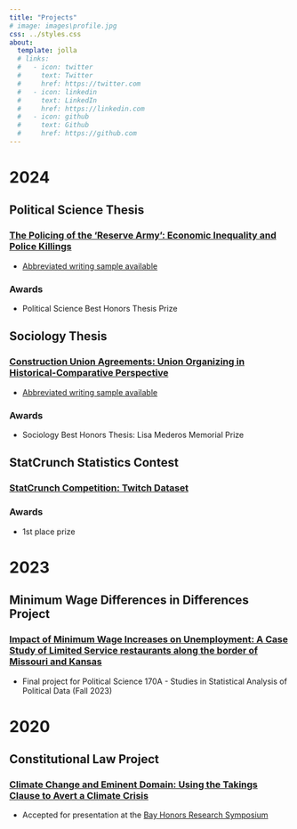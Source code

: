 ```yaml
---
title: "Projects"
# image: images\profile.jpg
css: ../styles.css
about:
  template: jolla
  # links:
  #   - icon: twitter
  #     text: Twitter
  #     href: https://twitter.com
  #   - icon: linkedin
  #     text: LinkedIn
  #     href: https://linkedin.com
  #   - icon: github
  #     text: Github
  #     href: https://github.com
---
```


# 2024

## Political Science Thesis

### [The Policing of the ‘Reserve Army’: Economic Inequality and Police Killings](PolSciThesis.html){target="_blank"}
- [Abbreviated writing sample available](ps_thesis_abbreviated.pdf)

### Awards
- Political Science Best Honors Thesis Prize

## Sociology Thesis

### [Construction Union Agreements: Union Organizing in Historical-Comparative Perspective](SocThesis.html){target="_blank"}
- [Abbreviated writing sample available](soc_thesis_abbreviated.pdf)

### Awards
- Sociology Best Honors Thesis: Lisa Mederos Memorial Prize

## StatCrunch Statistics Contest

### [StatCrunch Competition: Twitch Dataset](StatCrunch.html){target="_blank"}

### Awards
- 1st place prize

# 2023

## Minimum Wage Differences in Differences Project
### [Impact of Minimum Wage Increases on Unemployment: A Case Study of Limited Service restaurants along the border of Missouri and Kansas](ps170project.html)

- Final project for Political Science 170A - Studies in Statistical Analysis of Political Data (Fall 2023)

# 2020

## Constitutional Law Project
### [Climate Change and Eminent Domain: Using the Takings Clause to Avert a Climate Crisis](https://thinkyou.bayhonors.org/wp-content/uploads/BHS_Papers/2020_Symposium/MatthewCarson_ClimateChangeandEminentDomain.pdf){target="_blank"}

- Accepted for presentation at the [Bay Honors Research Symposium](https://bayhonors.org/symposium/){target="_blank"}